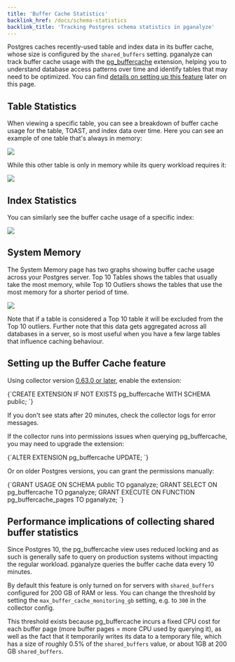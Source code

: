 ```yaml
---
title: 'Buffer Cache Statistics'
backlink_href: /docs/schema-statistics
backlink_title: 'Tracking Postgres schema statistics in pganalyze'
---
```


Postgres caches recently-used table and index data in its buffer cache, whose size is configured by the `shared_buffers` setting. pganalyze can track buffer cache usage with the [pg_buffercache](https://www.postgresql.org/docs/current/pgbuffercache.html) extension, helping you to understand database access patterns over time and identify tables that may need to be optimized. You can find [details on setting up this feature](#setting-up-the-buffer-cache-feature) later on this page.

## Table Statistics

When viewing a specific table, you can see a breakdown of buffer cache usage for the table, TOAST, and index data over time. Here you can see an example of one table that's always in memory:

![](buffer-cache-table-constant.png)

While this other table is only in memory while its query workload requires it:

![](buffer-cache-table-variable.png)

## Index Statistics

You can similarly see the buffer cache usage of a specific index:

![](buffer-cache-index.png)

## System Memory

The System Memory page has two graphs showing buffer cache usage across your Postgres server. Top 10 Tables shows the tables that usually take the most memory, while Top 10 Outliers shows the tables that use the most memory for a shorter period of time.

![](buffer-cache-system.png)

Note that if a table is considered a Top 10 table it will be excluded from the Top 10 outliers. Further note that this data gets aggregated across all databases in a server, so is most useful when you have a few large tables that influence caching behaviour.

## Setting up the Buffer Cache feature

Using collector version [0.63.0 or later](/docs/collector/upgrading), enable the extension:

<CodeBlock language="sql">
{`CREATE EXTENSION IF NOT EXISTS pg_buffercache WITH SCHEMA public;
`}
</CodeBlock>

If you don't see stats after 20 minutes, check the collector logs for error messages.

If the collector runs into permissions issues when querying pg_buffercache, you may need to upgrade the extension:

<CodeBlock language="sql">
{`ALTER EXTENSION pg_buffercache UPDATE;
`}
</CodeBlock>

Or on older Postgres versions, you can grant the permissions manually:

<CodeBlock language="sql">
{`GRANT USAGE ON SCHEMA public TO pganalyze;
GRANT SELECT ON pg_buffercache TO pganalyze;
GRANT EXECUTE ON FUNCTION pg_buffercache_pages TO pganalyze;
`}
</CodeBlock>

## Performance implications of collecting shared buffer statistics

Since Postgres 10, the pg_buffercache view uses reduced locking and as such is generally safe to query on production systems without impacting the regular workload. pganalyze queries the buffer cache data every 10 minutes.

By default this feature is only turned on for servers with `shared_buffers` configured for 200 GB of RAM or less. You can change the threshold by setting the `max_buffer_cache_monitoring_gb` setting, e.g. to `300` in the collector config.

This threshold exists because pg_buffercache incurs a fixed CPU cost for each buffer page (more buffer pages = more CPU used by querying it), as well as the fact that it temporarily writes its data to a temporary file, which has a size of roughly 0.5% of the `shared_buffers` value, or about 1GB at 200 GB `shared_buffers`.
